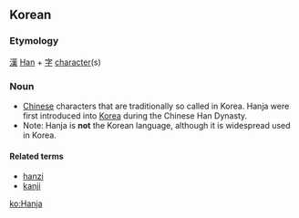 ==Korean==
{{wikipedia}}
===Etymology===
[[漢]] [[Han]] + [[字]] [[character]](s)
===Noun===
{{ko-pos|noun|hangeul=한자|hanja=漢字}}
* [[Chinese]] characters that are traditionally so called in Korea.  Hanja were first introduced into [[Korea]] during the Chinese Han Dynasty. 
* Note: Hanja is '''not''' the Korean language, although it is widespread used in Korea.
====Related terms====
* [[hanzi]]
* [[kanji]]
[[ko:Hanja]]